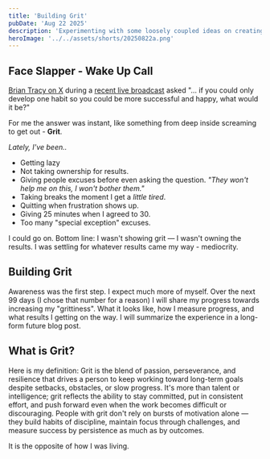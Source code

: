 ```yaml
---
title: 'Building Grit'
pubDate: 'Aug 22 2025'
description: 'Experimenting with some loosely coupled ideas on creating lasting fundamental personal change'
heroImage: '../../assets/shorts/20250822a.png'
---
```


## Face Slapper - Wake Up Call

[Brian Tracy on X](https://x.com/BrianTracy) during a [recent live broadcast](https://x.com/i/broadcasts/1dRKZazegnAxB) asked "... if you could only develop one habit so you could be more successful and happy, what would it be?"

For me the answer was instant, like something from deep inside screaming to get out - **Grit**.

_Lately, I've been.._

- Getting lazy
- Not taking ownership for results.
- Giving people excuses before even asking the question. _"They won't help me on this, I won't bother them."_
- Taking breaks the moment I get a _little tired_.
- Quitting when frustration shows up.
- Giving 25 minutes when I agreed to 30.
- Too many "special exception" excuses.

I could go on. Bottom line: I wasn't showing grit — I wasn't owning the results. I was settling for whatever results came my way - mediocrity.

## Building Grit

Awareness was the first step. I expect much more of myself. Over the next 99 days (I chose that number for a reason) I will share my progress towards increasing my "grittiness". What it looks like, how I measure progress, and what results I getting on the way. I will summarize the experience in a long-form future blog post.

## What is Grit?

Here is my definition: Grit is the blend of passion, perseverance, and resilience that drives a person to keep working toward long-term goals despite setbacks, obstacles, or slow progress. It's more than talent or intelligence; grit reflects the ability to stay committed, put in consistent effort, and push forward even when the work becomes difficult or discouraging. People with grit don't rely on bursts of motivation alone — they build habits of discipline, maintain focus through challenges, and measure success by persistence as much as by outcomes.

It is the opposite of how I was living.
